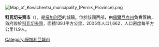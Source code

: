 [[Image:Map_of_Kovachevtsi_municipality_(Pernik_Province).png|right]]
{{Coord|42.55|N|22.817|E|display=title}}

'''科瓦切夫齊市'''（{{lang-bg|Ковачевци}}），是[[保加利亞|保加利亞]]的城鎮，位於該國西部，由[[佩爾尼克州|佩爾尼克州]]負責管轄，首府設於[[科瓦切夫齊|科瓦切夫齊]]，面積139.1平方公里，2005年人口1,662，人口密度每平方公里11.9人。

{{Bulgaria-geo-stub}}
[[Category:保加利亞城市|Category:保加利亞城市]]